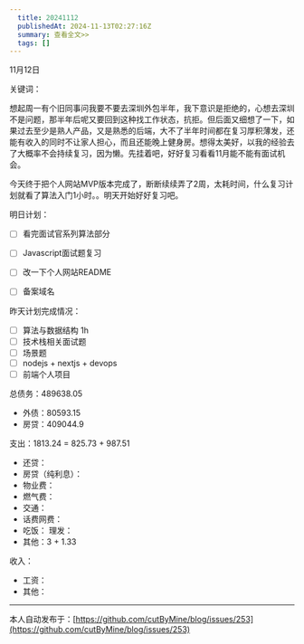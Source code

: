 ```yaml
---
  title: 20241112
  publishedAt: 2024-11-13T02:27:16Z
  summary: 查看全文>>
  tags: []
---
```


11月12日 

关键词：

想起周一有个旧同事问我要不要去深圳外包半年，我下意识是拒绝的，心想去深圳不是问题，那半年后呢又要回到这种找工作状态，抗拒。但后面又细想了一下，如果过去至少是熟人产品，又是熟悉的后端，大不了半年时间都在复习厚积薄发，还能有收入的同时不让家人担心，而且还能晚上健身房。想得太美好，以我的经验去了大概率不会持续复习，因为懒。先挂着吧，好好复习看看11月能不能有面试机会。

今天终于把个人网站MVP版本完成了，断断续续弄了2周，太耗时间，什么复习计划就看了算法入门1小时。。明天开始好好复习吧。

明日计划：

- [ ] 看完面试官系列算法部分
- [ ] Javascript面试题复习
- [ ] 改一下个人网站README
- [ ] 备案域名


昨天计划完成情况：
- [ ] 算法与数据结构  1h
- [ ] 技术栈相关面试题
- [ ] 场景题
- [ ] nodejs + nextjs + devops
- [ ] 前端个人项目

总债务：489638.05
- 外债：80593.15
- 房贷：409044.9

支出：1813.24 = 825.73 + 987.51
- 还贷：
- 房贷（纯利息）：
- 物业费：
- 燃气费：
- 交通：
- 话费网费：
- 吃饭：
 理发：
- 其他：3 + 1.33

收入：
- 工资：
- 其他：


---
本人自动发布于：[https://github.com/cutByMine/blog/issues/253](https://github.com/cutByMine/blog/issues/253)
